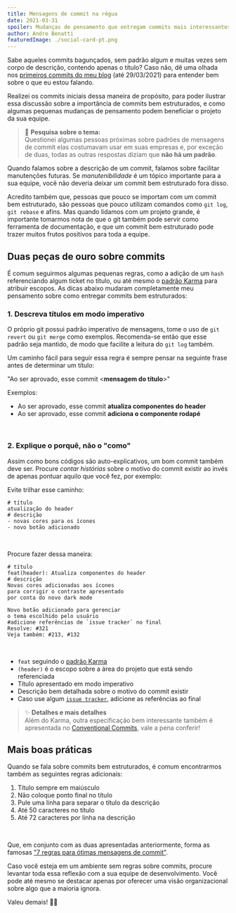 ```yaml
---
title: Mensagens de commit na régua
date: 2021-03-31
spoiler: Mudanças de pensamento que entregam commits mais interessantes
author: Andre Benatti
featuredImage: ./social-card-pt.png
---
```


Sabe aqueles commits bagunçados, sem padrão algum e muitas vezes sem corpo de descrição, contendo apenas o título? Caso não, dê uma olhada nos [primeiros commits do meu blog](https://github.com/dotpegaso/personal-blog/commits/master) (até 29/03/2021) para entender bem sobre o que eu estou falando.

Realizei os commits iniciais dessa maneira de propósito, para poder ilustrar essa discussão sobre a importância de commits bem estruturados, e como algumas pequenas mudanças de pensamento podem beneficiar o projeto da sua equipe.

> 🔬 **Pesquisa sobre o tema:**  
> Questionei algumas pessoas próximas sobre padrões de mensagens
> de commit elas costumavam usar em suas empresas e, por exceção de duas,
> todas as outras respostas diziam que __não há um padrão__.

Quando falamos sobre a descrição de um commit, falamos sobre facilitar manutenções futuras. Se *manutenibilidade* é um tópico importante para a sua equipe, você não deveria deixar um commit bem estruturado fora disso.

Acredito também que, pessoas que pouco se importam com um commit bem estruturado, são pessoas que pouco utilizam comandos como `git log`, `git rebase` e afins. Mas quando lidamos com um projeto grande, é importante tomarmos nota de que o git também pode servir como ferramenta de documentação, e que um commit bem estruturado pode trazer muitos frutos positivos para toda a equipe.

## __Duas peças de ouro sobre commits__

É comum seguirmos algumas pequenas regras, como a adição de um `hash` referenciando algum ticket no título, ou até mesmo o [padrão Karma](https://karma-runner.github.io/0.10/dev/git-commit-msg.html) para atribuir escopos. As dicas abaixo mudaram completamente meu pensamento sobre como entregar commits bem estruturados:  

### __1. Descreva títulos em modo imperativo__
O próprio git possui padrão imperativo de mensagens, tome o uso de `git revert` ou `git merge` como exemplos. Recomenda-se então que esse padrão seja mantido, de modo que facilite a leitura do `git log` também.  

Um caminho fácil para seguir essa regra é sempre pensar na seguinte frase antes de determinar um título:  

"Ao ser aprovado, esse commit <__mensagem do título__>"

Exemplos:
  - Ao ser aprovado, esse commit __atualiza componentes do header__
  - Ao ser aprovado, esse commit __adiciona o componente rodapé__   

<br />  

  
### __2. Explique o porquê, não o "como"__

Assim como bons códigos são auto-explicativos, um bom commit também deve ser. Procure *contar histórias* sobre o motivo do commit existir ao invés de apenas pontuar aquilo que você fez, por exemplo:

Evite trilhar esse caminho:

```language=git
# título
atualização do header  
# descrição
- novas cores para os ícones  
- novo botão adicionado  
```  
<br />  

Procure fazer dessa maneira:
```language=git
# título
feat(header): Atualiza componentes do header  
# descrição
Novas cores adicionadas aos ícones
para corrigir o contraste apresentado
por conta do novo dark mode

Novo botão adicionado para gerenciar
o tema escolhido pelo usuário
#adicione referências de `issue tracker` no final
Resolve: #321
Veja também: #213, #132
```
<br />


- `feat` seguindo o [padrão Karma](https://karma-runner.github.io/0.10/dev/git-commit-msg.html)
- `(header)` é o escopo sobre a área do projeto que está sendo referenciada
- Título apresentado em modo imperativo
- Descrição bem detalhada sobre o motivo do commit existir
- Caso use algum [`issue tracker`](https://help.clubhouse.io/hc/en-us/articles/207540323-Using-Branches-and-Pull-Requests-with-the-Clubhouse-VCS-Integrations), adicione as referências ao final  

> ✨ __Detalhes e mais detalhes__  
> Além do Karma, outra especificação bem interessante também
> é apresentada no [Conventional Commits](https://www.conventionalcommits.org), vale a pena conferir! 

## __Mais boas práticas__

Quando se fala sobre commits bem estruturados, é comum encontrarmos também as seguintes regras adicionais:

1. Título sempre em maiúsculo
2. Não coloque ponto final no título
3. Pule uma linha para separar o título da descrição
4. Até 50 caracteres no título
5. Até 72 caracteres por linha na descrição

<br />

Que, em conjunto com as duas apresentadas anteriormente, forma as famosas ["7 regras para ótimas mensagens de commit"](https://bit.ly/3u4uGTe).

Caso você esteja em um ambiente sem regras sobre commits, procure levantar toda essa reflexão com a sua equipe de desenvolvimento. Você pode até mesmo se destacar apenas por oferecer uma visão organizacional sobre algo que a maioria ignora.

Valeu demais! 👋🏾